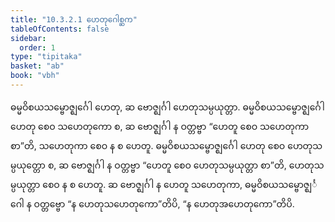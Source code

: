 ```yaml
---
title: "10.3.2.1 ဟေတုဂေါစ္ဆက"
tableOfContents: false
sidebar:
  order: 1
type: "tipitaka"
basket: "ab"
book: "vbh"
---
```



<DynamicBreadcrumb />

<Division number="485" book="vbh" e="ch" v="30" p="242">

<Paragraph number="1618" book="vbh">
ဓမ္မဝိစယသမ္ဗောဇ္ဈင်္ဂေါ ဟေတု, ဆ ဗောဇ္ဈင်္ဂါ ဟေတုသမ္ပယုတ္တာ. ဓမ္မဝိစယသမ္ဗောဇ္ဈင်္ဂေါ ဟေတု စေဝ သဟေတုကော စ, ဆ ဗောဇ္ဈင်္ဂါ န ဝတ္တဗ္ဗာ “ဟေတူ စေဝ သဟေတုကာ စာ”တိ, သဟေတုကာ စေဝ န စ ဟေတူ. ဓမ္မဝိစယသမ္ဗောဇ္ဈင်္ဂေါ ဟေတု စေဝ ဟေတုသမ္ပယုတ္တော စ, ဆ ဗောဇ္ဈင်္ဂါ န ဝတ္တဗ္ဗာ “ဟေတူ စေဝ ဟေတုသမ္ပယုတ္တာ စာ”တိ, ဟေတုသမ္ပယုတ္တာ စေဝ န စ ဟေတူ. ဆ ဗောဇ္ဈင်္ဂါ န ဟေတူ သဟေတုကာ, ဓမ္မဝိစယသမ္ဗောဇ္ဈင်္ဂေါ န ဝတ္တဗ္ဗော “န ဟေတုသဟေတုကော”တိပိ, “န ဟေတုအဟေတုကော”တိပိ.
</Paragraph>
</Division>